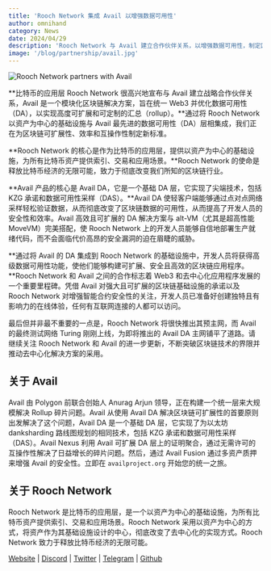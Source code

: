 ```yaml
---
title: 'Rooch Network 集成 Avail 以增强数据可用性'
author: omnihand
category: News
date: 2024/04/29
description: 'Rooch Network 与 Avail 建立合作伙伴关系，以增强数据可用性，制定区块链可扩展性、效率和互操作性的新标准。'
image: '/blog/partnership/avail.jpg'
---
```



<PostHeader />

![Rooch Network partners with Avail](/blog/partnership/avail.jpg)

**比特币的应用层 Rooch Network 很高兴地宣布与 Avail 建立战略合作伙伴关系，Avail 是一个模块化区块链解决方案，旨在统一 Web3 并优化数据可用性（DA），以实现高度可扩展和可定制的汇总（rollup）。**通过将 Rooch Network 以资产为中心的基础设施与 Avail 最先进的数据可用性（DA）层相集成，我们正在为区块链可扩展性、效率和互操作性制定新标准。

**Rooch Network 的核心是作为比特币的应用层，提供以资产为中心的基础设施，为所有比特币资产提供索引、交易和应用场景。**Rooch Network 的使命是释放比特币经济的无限可能，致力于彻底改变我们所知的区块链行业。

**Avail 产品的核心是 Avail DA，它是一个基础 DA 层，它实现了尖端技术，包括 KZG 承诺和数据可用性采样（DAS）。**Avail DA 使轻客户端能够通过点对点网络采样轻松验证数据，从而彻底改变了区块链数据的可用性，从而提高了开发人员的安全性和效率。Avail 高效且可扩展的 DA 解决方案与 alt-VM（尤其是超高性能 MoveVM）完美搭配，使 Rooch Network 上的开发人员能够自信地部署生产就绪代码，而不会面临代价高昂的安全漏洞的迫在眉睫的威胁。

**通过将 Avail 的 DA 集成到 Rooch Network 的基础设施中，开发人员将获得高级数据可用性功能，使他们能够构建可扩展、安全且高效的区块链应用程序。**Rooch Network 和 Avail 之间的合作标志着 Web3 和去中心化应用程序发展的一个重要里程碑。凭借 Avail 对强大且可扩展的区块链基础设施的承诺以及 Rooch Network 对增强智能合约安全性的关注，开发人员已准备好创建独特且有影响力的在线体验，任何有互联网连接的人都可以访问。

最后但并非最不重要的一点是，Rooch Network 将很快推出其预主网，而 Avail 的最终测试网络 Turing 刚刚上线，为即将推出的 Avail DA 主网铺平了道路。请继续关注 Rooch Network 和 Avail 的进一步更新，不断突破区块链技术的界限并推动去中心化解决方案的采用。

## 关于 Avail

Avail 由 Polygon 前联合创始人 Anurag Arjun 领导，正在构建一个统一层来大规模解决 Rollup 碎片问题。Avail 从使用 Avail DA 解决区块链可扩展性的首要原则出发解决了这个问题，Avail DA 是一个基础 DA 层，它实现了为以太坊 danksharding 路线图规划的相同技术，包括 KZG 承诺和数据可用性采样（DAS）。Avail Nexus 利用 Avail 可扩展 DA 层上的证明聚合，通过无需许可的互操作性解决了日益增长的碎片问题。然后，通过 Avail Fusion 通过多资产质押来增强 Avail 的安全性。立即在 `availproject.org` 开始您的统一之旅。

## 关于 Rooch Network

Rooch Network 是比特币的应用层，是一个以资产为中心的基础设施，为所有比特币资产提供索引、交易和应用场景。Rooch Network 采用以资产为中心的方式，将资产作为其基础设施设计的中心，彻底改变了去中心化的实现方式。Rooch Network 致力于释放比特币经济的无限可能。

[Website](https://rooch.network/) | [Discord](https://discord.com/invite/rooch) | [Twitter](https://x.com/RoochNetwork) | [Telegram](https://t.me/roochnetwork) | [Github](https://github.com/rooch-network/)
